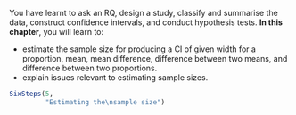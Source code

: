 ::: {.objectivesBox .objectives data-latex="{iconmonstr-target-4-240.png}"}
You have learnt to ask an RQ, design a study, classify and summarise the data, construct confidence intervals, and conduct hypothesis tests.
**In this chapter**, you will learn to:

* estimate the sample size for producing a CI of given width for a proportion, mean, mean difference, difference between two means, and difference between two proportions.
* explain issues relevant to estimating sample sizes.

:::



```r
SixSteps(5, 
         "Estimating the\nsample size")
```
